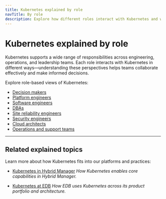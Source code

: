 ```yaml
---
title: Kubernetes explained by role
navTitle: By role
description: Explore how different roles interact with Kubernetes and what they care about in cloud-native platforms.
---
```


# Kubernetes explained by role

Kubernetes supports a wide range of responsibilities across engineering, operations, and leadership teams.
Each role interacts with Kubernetes in different ways—understanding these perspectives helps teams collaborate effectively and make informed decisions.

Explore role-based views of Kubernetes:

- [Decision makers](./decision-makers)
- [Platform engineers](./platform-engineers)
- [Software engineers](./software-engineers)
- [DBAs](./dbas)
- [Site reliability engineers](./sres)
- [Security engineers](./security-engineers)
- [Cloud architects](./cloud-architects)
- [Operations and support teams](./operations-support)

---

## Related explained topics

Learn more about how Kubernetes fits into our platforms and practices:

- [Kubernetes in Hybrid Manager](../k8-in-hybrid-manager)
*How Kubernetes enables core capabilities in Hybrid Manager.*

- [Kubernetes at EDB](../k8s-at-edb)
*How EDB uses Kubernetes across its product portfolio and architecture.*
